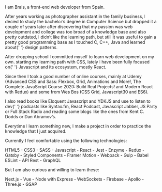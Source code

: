 <Bio>


<p>
  I am Brais, a <span>front-end</span> web developer from Spain.
</p>

<p>
  After years working as photographer assistant in the family business, I decied to study the
  bachelor’s degree in <span>Computer Science</span> but dropped it a couple of years later after
  discovering that my passion was <span>web development</span> and college was too broad of a
  knowledge base and also pretty outdated, I didn’t like the learning path, but still it was useful
  to gain a pretty good programming base as I touched C, C++, Java and learned about{' '}
  <span>design patterns</span>.
</p>

<p>
  After dropping school I committed myself to learn web development <span>on my own</span>. starting
  my learning path with <span>CSS</span>, lately I have been fully focused on{' '}
  <span>Javascript</span> and its ecosystem, mostly <span>React</span>.
</p>

<p>
  Since then I took a good number of <span>online courses</span>, mainly at Udemy (Advanced CSS and
  Sass: Flexbox, Grid, Animations and More!, The Complete JavaScript Course 2020: Build Real
  Projects! and Modern React with Redux) and some from Wes Bos (CSS Grid, Javascript30 and ES6).
</p>

<p>
  I also read <span>books</span> like Eloquent Javascript and YDKJS and use to listen to dev{' '}
  <span>podcasts</span> like Syntax.fm, React Podcast, Javascript Jabber, JS Party or Full Stack
  Radio and reading some <span>blogs</span> like the ones from Kent C. Dodds or Dan Abramov’s.
</p>

<p>
  Everytime I learn something new, I make a <span>project</span> in order to practice the knowledge
  that I just acquired.
</p>
</Bio>


<Stack>
  <p>Currently I feel comfortable using the following technologies:</p>
  <p>
    <span>
      HTML5 - CSS3 - SASS - Javascript - React - Jest - Enzyme - Redux - Gatsby - Styled Components
      - Framer Motion - Webpack - Gulp - Babel ESLint - API Rest - GraphQL
    </span>
  </p>
</Stack>

<Stack>
  <p>But I am also curious and willing to learn these:</p>
  <p>
    <span>
      Next.js - Vue - Node with Express - WebSockets - Firebase - Apollo - Three.js - GSAP
    </span>
  </p>
</Stack>
